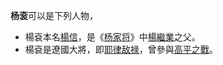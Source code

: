 '''杨衮'''可以是下列人物，

* 楊袞本名[[楊信_(楊家將)|楊信]]，是《[[杨家将|杨家将]]》中[[楊繼業|楊繼業]]之父。
* 楊袞是遼國大將，即[[耶律敌禄|耶律敌禄]]，曾參與[[高平之戰|高平之戰]]。

{{disambig|Cat=二字楊姓人名消歧義|gun}}